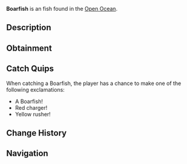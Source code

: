{{FishInfobox
|image          = Boarfish.png
|rarity         = Unusual
|sea            = Second Sea
|location       = [[Open Ocean]]
|sublocation    = 
|sources        = Fishing Rod
|radar_location = 
|prog_speed     = -7
|xp             = 90
|weather        = Rain
|time           = Night
|season         = Winter
|bait           = Ember Berries
|base_weight    = 54
|base_value     = 180
|weight_range   = 32
|base_chance    = 97
|base_resil     = 52
}}
'''Boarfish''' is an {{Rarity|Unusual}} fish found in the [[Open Ocean]].

== Description ==
{{Description|A dark red fish with yellow fins, charging through the currents.|Bestiary Entry}}

== Obtainment ==
{{Description|It barrels where the rain pounds the sea.|Bestiary Hint}}
{{Fish Availability|
Apex Fish Hunt/Apex Leviathan
Narwhal Hunt/Beluga/Second Sea
Narwhal Hunt/Magician Narwhal/Second Sea
Narwhal Hunt/Narwhal/Second Sea
Open Ocean
Open Ocean/Sea Leviathan
|top_rods      = 
Free Spirit Rod\151682.34\113852.32;
Azure Of Lagoon\135101.3\129813.9;
Trident Rod\130728.17\117799.84;
Leviathan's Fang Rod\130128.3\122158.2;
Astralhook Rod\115835.72\0;
Plastic Rod\102866.11\88740.96;
Fischer's Rod\103590.22\88738.12;
Lucky Rod\90198.14\91351.82;
Friendly Rod\115607.74\118122.29;
Blazebringer Rod\113913.17\113092.65;
Verdant Shear Rod\112150\107979.97;
No-Life Rod\104002.81\97523.27;
Seraphic Rod\95465.86\85921.52;
Ethereal Prism Rod\95275.61\91502.62;
Challenger's Rod\92363.91\86098.5;
Depthseeker Rod\91297.36\88982.98;
Rod Of The Forgotten Fang\90837.54\82045.42;
Avalanche Rod\89652.33\87536.98;
Rod Of The Exalted One\89649.17\82709.79;
Volcanic Rod\88977.12\84875.61;
Rod Of The Depths\88602.63\80979.71;
Zeus Rod\88511.29\84431.26;
Steady Rod\73433.39\71103.97
|recommended   = Free Spirit Rod
}}

== Catch Quips ==
When catching a Boarfish, the player has a chance to make one of the following exclamations:
* A Boarfish!
* Red charger!
* Yellow rusher!

== Change History ==
{{Change History|{{subst:Current Version}}}}

== Navigation ==
{{Fish Navbox|Open Ocean}}